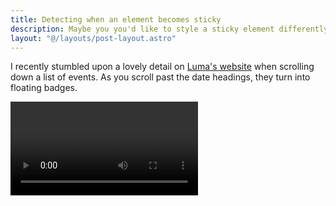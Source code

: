 ```yaml
---
title: Detecting when an element becomes sticky
description: Maybe you you'd like to style a sticky element differently when it becomes sticky, or simply run some code when it becomes sticky. You can't do it with CSS alone, but IntersectionObserver to the rescue!
layout: "@/layouts/post-layout.astro"
---
```



I recently stumbled upon a lovely detail on [Luma's website](https://www.luma.com/) when scrolling down a list of events. As you scroll past the date headings, they turn into floating badges.

<Video publicId="ue4nokdrvh6leyd25lql" className="aspect-[170/63]" />

There's no way to use CSS to style an element when it becomes sticky, so how the hell did they do it?

<Callout type="note">
  Just looking for the solution? Sure, skip to [the final
  solution](#the-final-solution), but you'll miss my diagrams!
</Callout>

## Making an element sticky is easy

Having elements become automatically sticky when scrolling is very simple. You just need to set [`position: sticky`](https://developer.mozilla.org/en-US/docs/Web/CSS/position#sticky) on the element and then set an inset property to control the offset relative to the nearest scrolling ancestor.

```css
.sticky {
  position: sticky;
  top: 0;
}
```

Now any element with this class will be `static` by default, but will become `sticky` when it hits the `top` of the nearest scrolling ancestor, which is usually the viewport. It will be offset by `0`.

<Callout type="tip" title="Using inset properties beyond top">
  While `top` is being used in this example, you can use any of the [inset
  properties](https://developer.mozilla.org/en-US/docs/Web/CSS/inset) to control
  where the element sticks to. At least one inset property **must** be set.
</Callout>

If we take our Luma example from earlier, we can use sticky positioning on the date headings like so:

<Example
  name="detecting-sticky-elements-basic"
  className="max-h-64"
  client:load
/>

Now, our headings become sticky when they hit the top of the viewport, or in this case the top of the scrolling ancestor.

But the headings just float over the content, which doesn't look clean or as slick. Once you have images and text instead of the placeholders in my example, it will look even worse.

So, how can we style the headings to stand out when they become sticky?

## Detecting when an element becomes sticky is tricky

As of this writing, there is no way to detect when an element becomes sticky using CSS alone. We have to rely on JavaScript to detect when an element becomes sticky.

Thankfully, we have a Web API that can help us out: [`IntersectionObserver`](https://developer.mozilla.org/en-US/docs/Web/API/Intersection_Observer_API). If you've not heard of this API before, you're about to discover one of modern web development's best tools.

### `IntersectionObserver` to the rescue

At its simplest, the `IntersectionObserver` API allows you to detect the relative visibility of two elements, giving us a way to asynchronously observe (i.e. performant and non-blocking) when one of those elements intersects with the other.

<Figure
  src={StickyHeaderIntersection}
  alt="A diagram showing how IntersectionObserver works, specifically that it can track the visibility of an element within a root element, such as a scrollable ancestor or the viewport."
  caption="IntersectionObserver allows us to track the visibility of an element within a root element, such as a scrollable ancestor or the viewport."
/>

Typically you would use this API to detect when an element becomes visible within the viewport, or within a scrollable ancestor, but the API is very flexible, supporting many different use cases.

<Callout type="tip" title="Learning more about IntersectionObserver">
  This guide isn't going to cover the IntersectionObserver API in detail, just enough for sticky detection. If you'd like to learn more about the API, I'd recommend two great resources:

  <ul>
    <li>[MDN's IntersectionObserver documentation](https://developer.mozilla.org/en-US/docs/Web/API/Intersection_Observer_API) the web developers bible entry</li>
    <li>[Dynamic Header
  with
  IntersectionObserver](https://www.smashingmagazine.com/2021/07/dynamic-header-intersection-observer/)
  where Michelle Barker goes into detail on another fun example with headings</li>
  </ul>
</Callout>

### Sticky detection with `rootMargin`

Sticky elements present us with a unique challenge when using `IntersectionObserver`: if the element is sticky, it unlikely intersects with the viewport until it hits the bounds of it's container element, at which point it becomes fixed in place and is no longer sticky 🤔.

That's where the [`rootMargin` option](https://developer.mozilla.org/en-US/docs/Web/API/IntersectionObserver/rootMargin) comes in, which allows us to specify a margin around the root element (usually the viewport, but can be any element or scrollable ancestor).

<Figure
  src={StickyHeaderRootMargin}
  alt="A diagram showing how rootMargin is used in IntersectionObserver, specifically that you can use negative insets to create an inner margin."
  caption="The rootMargin property allows us to specify a margin around the root element, which is usually the viewport, but can be any element or scrollable ancestor."
/>

`rootMargin` is given a string value of inset properties, and you can give it negative insets to create an inner margin.

By telling the observer to observe the element with a `rootMargin` of `-10px 0px 0px 0px`, for example, we're telling the observer to consider the target element as intersecting when it's `10px` from the top of the viewport.

**🧠 Here's the big brain bit:** by setting the `rootMargin` with a negative inset that matches the offset of the sticky element, we can reasonably deduce that when the element is within the `rootMargin` it is **not** sticky. So we just need to check for the inverse, and style accordingly.

## The final solution

We'll use `IntersectionObserver` to observe when our target sticky element leaves our root element, but we'll add a negative `rootMargin` to account for the sticky element's offset.

We'll also check if the element is intersecting where we expect it to be to avoid false positives (i.e. we think the element is sticking, but we just haven't scrolled past it yet).

Finally, we'll use the `dataset` property to store the state of the element, as that then allows us not only to style the element with simple CSS, but gives us the potential to run code when that state changes if desired.

We end up with something like this:

<Example
  name="detecting-sticky-elements-simple"
  className="max-h-64"
  client:visible
/>

```js showLineNumbers
const stickyElements = document.querySelectorAll(".detect-sticky")

if (!stickyElements) return

stickyElements.forEach((stickyElement) => {
  const observer = new IntersectionObserver(
    ([e]) => {
      let isSticky = false

      if (e.intersectionRect.top === e.rootBounds?.top) {
        isSticky = true
      }

      stickyElement.dataset.currentlySticky = String(isSticky)
    },
    {
      rootMargin: "-14px 0px 0px 0px",
      threshold: [1],
    },
  )

  observer.observe(stickyElement)
})
```

Let's step through the details inside the `IntersectionObserver` callback.

```js showLineNumbers startLineNumber=8
let isSticky = false

if (e.intersectionRect.top === e.rootBounds?.top) {
  isSticky = true
}
```

Here we're checking if the top edge of the intersection rectangle exactly matches the top edge of the root bounds. If it does, we know the element is sticking to the top of the root element, and we can set the `isSticky` variable to `true`.

You'll want to change the check here if you're using something other than the `top` inset property for the `rootMargin`.

```js showLineNumbers startLineNumber=14
stickyElement.dataset.currentlySticky = String(isSticky)
```

We set the `dataset.currentlySticky` property to the `isSticky` variable, which we can then use in our CSS to style the element accordingly. You'll want to change

In addition to the callback, we're also passing some options to the `IntersectionObserver`.

```js showLineNumbers startLineNumber=16
{
  rootMargin: "-14px 0px 0px 0px",
  threshold: [1],
}
```

Add a negative top margin to the observer's root, to account for the sticky element's offset (including margin and padding). It's a good idea to a couple of pixels on top of the sticky offset, as sticky elements don't become sticky until moving past the sticky offset, and there can be rounding errors. You should play around to get a feel for the right value.

The [`threshold` option](https://developer.mozilla.org/en-US/docs/Web/API/IntersectionObserver/thresholds) isn't something we've covered in detail here, but it's an array of numbers between 0 and 1 that represent the percentage of the element that must be visible in order to be considered an intersection.

In this case, we're saying that the element must be 100% visible in order to be considered an intersection. This is important because we want to avoid false positives, where we think the element is sticking, but we just haven't scrolled past it yet.

And that's it! We've now got a way to detect when an element becomes sticky, and we can use that state to style the element accordingly.
